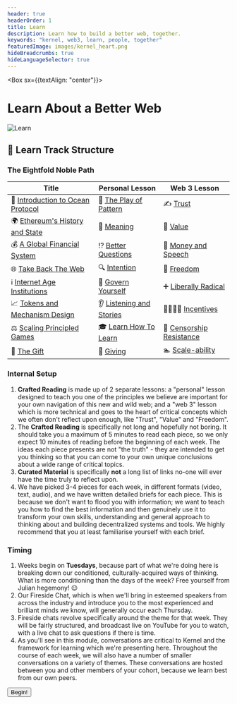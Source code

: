 ```yaml
---
header: true
headerOrder: 1
title: Learn
description: Learn how to build a better web, together.
keywords: "kernel, web3, learn, people, together"
featuredImage: images/kernel_heart.png
hideBreadcrumbs: true
hideLanguageSelector: true
---
```


<Box sx={{textAlign: "center"}}>

# Learn About a Better Web

![Learn](/images/kernel_process.png)

</Box>

## 📖 Learn Track Structure

### The Eightfold Noble Path

| Title                                              | Personal Lesson                                               | Web 3 Lesson                                                      |
| -------------------------------------------------- | ------------------------------------------------------------- | ----------------------------------------------------------------- |
| 🌠 [Introduction to Ocean Protocol](/learn/module-0)       | 🌈 [The Play of Pattern](/learn/module-0/play-of-pattern)     | ✍️ [Trust](/learn/module-0/trust)                                 |
| 🌍 [Ethereum's History and State](/learn/module-1) | 🤯 [Meaning](/learn/module-1/meaning)                         | 💯 [Value](/learn/module-1/value)                                 |
| 💰 [A Global Financial System](/learn/module-2)    | ⁉️ [Better Questions](/learn/module-2/better-questions)       | 💸 [Money and Speech](/learn/module-2/money-speech)               |
| 🌐 [Take Back The Web](/learn/module-3)            | 🔍 [Intention](/learn/module-3/intention)                     | 🦄 [Freedom](/learn/module-3/freedom)                             |
| ℹ️ [Internet Age Institutions](/learn/module-4)    | 👑 [Govern Yourself](/learn/module-4/governance)              | ➕ [Liberally Radical](/learn/module-4/liberal-radical)           |
| 📈 [Tokens and Mechanism Design](/learn/module-5)  | 👂 [Listening and Stories](/learn/module-5/listening-stories) | 👨‍👩‍👧‍👦 [Incentives](/learn/module-5/incentives)                       |
| ⚖️ [Scaling Principled Games](/learn/module-6)     | 🎓 [Learn How To Learn](/learn/module-6/learn)                | 👮 [Censorship Resistance](/learn/module-6/censorship-resistance) |
| 🎁 [The Gift](/learn/module-7)                     | 💝 [Giving](/learn/module-7/giving)                           | 🏊 [Scale-ability](/learn/module-7/scale-ability)                 |

### Internal Setup

1. **Crafted Reading** is made up of 2 separate lessons: a "personal" lesson designed to teach you one of the principles we believe are important for your own navigation of this new and wild web; and a "web 3" lesson which is more technical and goes to the heart of critical concepts which we often don't reflect upon enough, like "Trust", "Value" and "Freedom".
2. The **Crafted Reading** is specifically not long and hopefully not boring.
   It should take you a maximum of 5 minutes to read each piece, so we only expect 10 minutes of reading before the beginning of each week. The ideas each piece presents are not "the truth" - they are intended to get you thinking so that you can come to your own unique conclusions about a wide range of critical topics.
3. **Curated Material** is specifically **not** a long list of links no-one will ever have the time truly to reflect upon.
4. We have picked 3-4 pieces for each week, in different formats (video, text, audio), and we have written detailed briefs for each piece. This is because we don't want to flood you with information; we want to teach you how to find the best information and then genuinely use it to transform your own skills, understanding and general approach to thinking about and building decentralized systems and tools. We highly recommend that you at least familiarise yourself with each brief.

### Timing

1. Weeks begin on **Tuesdays**, because part of what we're doing here is breaking down our conditioned, culturally-acquired ways of thinking. What is more conditioning than the days of the week? Free yourself from Julian hegemony! 😉
2. Our Fireside Chat, which is when we'll bring in esteemed speakers from across the industry and introduce you to the most experienced and brilliant minds we know, will generally occur each Thursday.
3. Fireside chats revolve specifically around the theme for that week. They will be fairly structured, and broadcast live on YouTube for you to watch, with a live chat to ask questions if there is time.
4. As you'll see in this module, conversations are critical to Kernel and the framework for learning which we're presenting here. Throughout the course of each week, we will also have a number of smaller conversations on a variety of themes. These conversations are hosted between you and other members of your cohort, because we learn best from our own peers.

<Aligner center>
    <Button to='/learn/module-0/'>Begin!</Button>
</Aligner>
